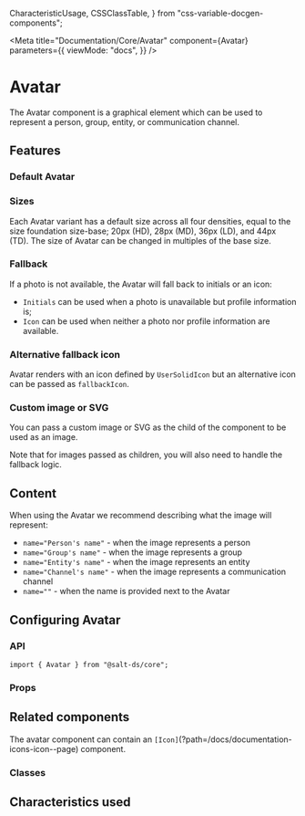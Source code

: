   CharacteristicUsage,
  CSSClassTable,
} from "css-variable-docgen-components";

<Meta
  title="Documentation/Core/Avatar"
  component={Avatar}
  parameters={{
    viewMode: "docs",
  }}
/>

# Avatar

The Avatar component is a graphical element which can be used to represent a person, group, entity, or communication channel.

## Features

### Default Avatar

<Canvas>
  <Story id="core-avatar--default" />
</Canvas>

### Sizes

Each Avatar variant has a default size across all four densities, equal to the size foundation size-base; 20px (HD), 28px (MD), 36px (LD), and 44px (TD).
The size of Avatar can be changed in multiples of the base size.

<Canvas>
  <Story id="core-avatar--sizes" />
</Canvas>

### Fallback

If a photo is not available, the Avatar will fall back to initials or an icon:

- `Initials` can be used when a photo is unavailable but profile information is;
- `Icon` can be used when neither a photo nor profile information are available.

<Canvas>
  <Story id="core-avatar--fallback" />
</Canvas>

### Alternative fallback icon

Avatar renders with an icon defined by `UserSolidIcon` but an alternative icon can be passed as `fallbackIcon`.

<Canvas>
  <Story id="core-avatar--alternative-icon" />
</Canvas>

### Custom image or SVG

You can pass a custom image or SVG as the child of the component to be used as an image.

<Canvas>
  <Story id="core-avatar--with-custom-svg" />
</Canvas>

Note that for images passed as children, you will also need to handle the fallback logic.

<Canvas>
  <Story id="core-avatar--with-custom-img" />
</Canvas>

## Content

When using the Avatar we recommend describing what the image will represent:

- `name="Person's name"` - when the image represents a person
- `name="Group's name"` - when the image represents a group
- `name="Entity's name"` - when the image represents an entity
- `name="Channel's name"` - when the image represents a communication channel
- `name=""` - when the name is provided next to the Avatar

## Configuring Avatar

### API

```
import { Avatar } from "@salt-ds/core";
```

### Props

<ArgsTable of={Avatar} />

## Related components

The avatar component can contain an `[Icon]`(?path=/docs/documentation-icons-icon--page) component.

### Classes

<CSSClassTable of={Avatar} />

## Characteristics used

<CharacteristicUsage of={Avatar} />

<HelpAndSupport />
